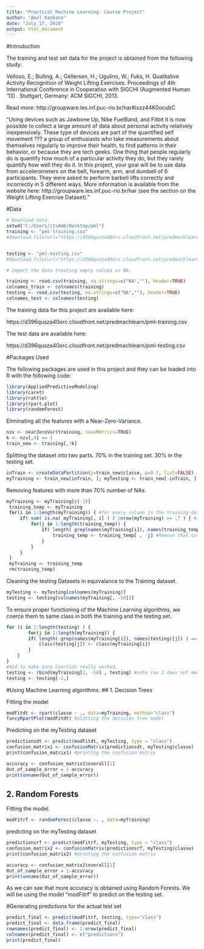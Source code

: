 ---
title: "Practical Machine Learning- Course Project"
author: "Amol Kankane"
date: "July 17, 2016"
output: html_document
---

#Introduction

The training and test set data for the project is obtained from the following study:

Velloso, E.; Bulling, A.; Gellersen, H.; Ugulino, W.; Fuks, H. Qualitative Activity Recognition of Weight Lifting Exercises. Proceedings of 4th International Conference in Cooperation with SIGCHI (Augmented Human '13) . Stuttgart, Germany: ACM SIGCHI, 2013.

Read more: http://groupware.les.inf.puc-rio.br/har#ixzz44K0ocubC

"Using devices such as Jawbone Up, Nike FuelBand, and Fitbit it is now possible to collect a large amount of data about personal activity relatively inexpensively. These type of devices are part of the quantified self movement ??? a group of enthusiasts who take measurements about themselves regularly to improve their health, to find patterns in their behavior, or because they are tech geeks. One thing that people regularly do is quantify how much of a particular activity they do, but they rarely quantify how well they do it. In this project, your goal will be to use data from accelerometers on the belt, forearm, arm, and dumbell of 6 participants. They were asked to perform barbell lifts correctly and incorrectly in 5 different ways. More information is available from the website here: http://groupware.les.inf.puc-rio.br/har (see the section on the Weight Lifting Exercise Dataset)."

#Data

```{r}

# Download data.
setwd("C:/Users/itsAmK/Desktop/pml")
training <- "pml-training.csv"
#download.file(url="https://d396qusza40orc.cloudfront.net/predmachlearn/pml-training.csv", destfile=training, method="curl")


testing <- "pml-testing.csv"
#download.file(url="https://d396qusza40orc.cloudfront.net/predmachlearn/pml-testing.csv", destfile=testing, method="curl")

# Import the data treating empty values as NA.

training <- read.csv(training, na.strings=c("NA",""), header=TRUE)
colnames_train <- colnames(training)
testing <- read.csv(testing, na.strings=c("NA",""), header=TRUE)
colnames_test <- colnames(testing)
```

The training data for this project are available here:

https://d396qusza40orc.cloudfront.net/predmachlearn/pml-training.csv

The test data are available here:

https://d396qusza40orc.cloudfront.net/predmachlearn/pml-testing.csv

#Packages Used

The following packages are used in this project and they can be loaded into R with the following code:

```{r, results='hide', message=FALSE, warning=FALSE}
library(AppliedPredictiveModeling)
library(caret)
library(rattle)
library(rpart.plot)
library(randomForest)
```

Eliminating all the features with a Near-Zero-Variance.

```{r}
nzv <- nearZeroVar(training, saveMetrics=TRUE)
k <- nzv[,4] == 1
train_new <- training[,!k]

```

Splitting the dataset into two parts. 70% in the training set. 30% in the testing set.

```{r}
inTrain <- createDataPartition(y=train_new$classe, p=0.7, list=FALSE)
myTraining <- train_new[inTrain, ]; myTesting <- train_new[-inTrain, ]
```

Removing features with more than 70% number of NAs.

```{r}
myTraining <- myTraining[c(-1)]
 training_temp <- myTraining
 for(i in 1:length(myTraining)) { #for every column in the training dataset
     if( sum( is.na( myTraining[, i] ) ) /nrow(myTraining) >= .7 ) { #if no. of NAs > 70% of total observations
         for(j in 1:length(training_temp)) {
             if( length( grep(names(myTraining[i]), names(training_temp)[j]) ) ==1)  { #if the columns are the same:
                 training_temp <- training_temp[ , -j] #Remove that column
             }   
         } 
     }
 }
 myTraining <- training_temp
 rm(training_temp)
```

Cleaning the testing Datasets in equivalance to the Training dataset.
```{r}
myTesting <- myTesting[colnames(myTraining)]
testing <- testing[colnames(myTraining[, -58])]
```

To ensure proper functioning of the Machine Learning algorithms, we coerce them to same class in both the training and the testing set.

```{r}
for (i in 1:length(testing) ) {
        for(j in 1:length(myTraining)) {
        if( length( grep(names(myTraining[i]), names(testing)[j]) ) ==1)  {
            class(testing[j]) <- class(myTraining[i])
        }      
    }      
}
#And to make sure Coertion really worked,
testing <- rbind(myTraining[2, -58] , testing) #note row 2 does not mean anything, this will be removed now:
testing <- testing[-1,]
```

#Using Machine Learning algorithms.
## 1. Decision Trees

Fitting the model
```{r}
modFitdt <- rpart(classe ~ ., data=myTraining, method="class")
fancyRpartPlot(modFitdt) #plotting the decision tree model

```

Predicting on the myTesting dataset

```{r}
predictionsdt <- predict(modFitdt, myTesting, type = "class")
confusion_matrix1 <- confusionMatrix(predictionsdt, myTesting$classe) 
print(confusion_matrix1) #printing the confusion matrix
```

```{r}
accuracy <- confusion_matrix1$overall[1]
Out_of_sample_error = 1-accuracy
print(unname(Out_of_sample_error))

```

## 2. Random Forests

Fitting the model.
```{r}
modFitrf <- randomForest(classe ~. , data=myTraining)
```
predicting on the myTesting dataset
```{r}
predictionsrf <- predict(modFitrf, myTesting, type = "class")
confusion_matrix2 <- confusionMatrix(predictionsrf, myTesting$classe)
print(confusion_matrix2) #printing the confusion matrix
```

```{r}
accuracy <- confusion_matrix2$overall[1]
Out_of_sample_error = 1-accuracy
print(unname(Out_of_sample_error))

```
As we can see that more accuracy is obtained using Random Forests. We will be using the model "modFitrf" to predict on the testing set. 

#Generating predictions for the actual test set
```{r}
predict_final <- predict(modFitrf, testing, type="class")
predict_final <- data.frame(predict_final)
rownames(predict_final) <- 1:nrow(predict_final)
colnames(predict_final) <- c("predictions")
print(predict_final)
```

